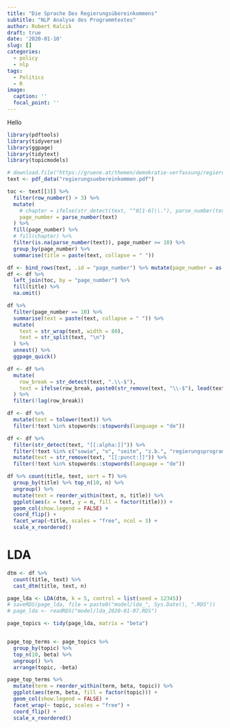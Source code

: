 ```yaml
---
title: "Die Sprache Des Regierungsübereinkommens"
subtitle: "NLP Analyse des Programmtextes"
author: Robert Kalcik
draft: true
date: '2020-01-10'
slug: []
categories:
  - policy
  - nlp
tags:
  - Politics
  - R
image:
  caption: ''
  focal_point: ''
---
```


Hello



```r
library(pdftools)
library(tidyverse)
library(ggpage)
library(tidytext)
library(topicmodels)

# download.file("https://gruene.at/themen/demokratie-verfassung/regierungsuebereinkommen-tuerkis-gruen/regierungsuebereinkommen.pdf", "data/regierungsuebereinkommen.pdf", mode = "wb")
text <- pdf_data("regierungsuebereinkommen.pdf")
```

```r
toc <- text[[3]] %>% 
  filter(row_number() > 3) %>% 
  mutate(
    # chapter = ifelse(str_detect(text, "^0[1-6]\\."), parse_number(text), NA),
    page_number = parse_number(text)
  ) %>% 
  fill(page_number) %>% 
  # fill(chapter) %>% 
  filter(is.na(parse_number(text)), page_number >= 10) %>% 
  group_by(page_number) %>% 
  summarise(title = paste(text, collapse = " "))
```


```r
df <- bind_rows(text, .id = "page_number") %>% mutate(page_number = as.numeric(page_number))
df <- df %>% 
  left_join(toc, by = "page_number") %>% 
  fill(title) %>% 
  na.omit()

```

```r
df %>% 
  filter(page_number == 10) %>% 
  summarise(text = paste(text, collapse = " ")) %>% 
  mutate(
    text = str_wrap(text, width = 80),
    text = str_split(text, "\n")
  ) %>% 
  unnest() %>% 
  ggpage_quick()
```

```r
df <- df %>% 
  mutate(
    row_break = str_detect(text, ".\\-$"),
    text = ifelse(row_break, paste0(str_remove(text, "\\-$"), lead(text)), text)
  ) %>% 
  filter(!lag(row_break))
```

```r
df <- df %>% 
  mutate(text = tolower(text)) %>% 
  filter(!text %in% stopwords::stopwords(language = "de"))

df <- df %>% 
  filter(str_detect(text, "[[:alpha:]]")) %>% 
  filter(!text %in% c("sowie", "o", "seite", "z.b.", "regierungsprogramm", "fahne", "bzw", "insbesondere", "österreich", "bzw", "österreichischen")) %>% 
  mutate(text = str_remove(text, "[[:punct:]]")) %>% 
  filter(!text %in% stopwords::stopwords(language = "de"))
```

```r
df %>% count(title, text, sort = T) %>% 
  group_by(title) %>% top_n(10, n) %>% 
  ungroup() %>% 
  mutate(text = reorder_within(text, n, title)) %>% 
  ggplot(aes(x = text, y = n, fill = factor(title))) +
  geom_col(show.legend = FALSE) +
  coord_flip() +
  facet_wrap(~title, scales = "free", ncol = 3) +
  scale_x_reordered()

```

# LDA

```r


dtm <- df %>% 
  count(title, text) %>% 
  cast_dtm(title, text, n)

page_lda <- LDA(dtm, k = 5, control = list(seed = 12345))
# saveRDS(page_lda, file = paste0("model/lda_", Sys.Date(), ".RDS"))
# page_lda <- readRDS("model/lda_2020-01-07.RDS")

page_topics <- tidy(page_lda, matrix = "beta")


page_top_terms <- page_topics %>%
  group_by(topic) %>%
  top_n(10, beta) %>%
  ungroup() %>%
  arrange(topic, -beta)

page_top_terms %>%
  mutate(term = reorder_within(term, beta, topic)) %>%
  ggplot(aes(term, beta, fill = factor(topic))) +
  geom_col(show.legend = FALSE) +
  facet_wrap(~ topic, scales = "free") +
  coord_flip() +
  scale_x_reordered()


```

